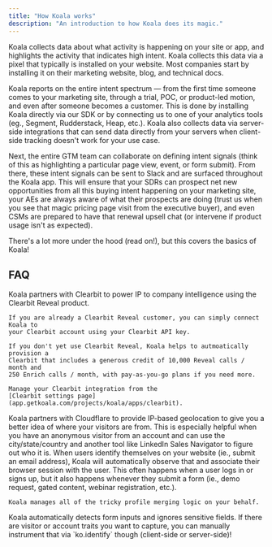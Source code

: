 ```yaml
---
title: "How Koala works"
description: "An introduction to how Koala does its magic."
---
```


Koala collects data about what activity is happening on your site or app, and highlights the activity that indicates high intent. Koala collects this data via a pixel that typically is installed on your website. Most companies start by installing it on their marketing website, blog, and technical docs. 

Koala reports on the entire intent spectrum — from the first time someone comes to your marketing site, through a trial, POC, or product-led motion, and even after someone becomes a customer. This is done by installing Koala directly via our SDK or by connecting us to one of your analytics tools (eg., Segment, Rudderstack, Heap, etc.). Koala also collects data via server-side integrations that can send data directly from your servers when client-side tracking doesn't work for your use case. 

Next, the entire GTM team can collaborate on defining intent signals (think of this as highlighting a particular page view, event, or form submit). From there, these intent signals can be sent to Slack and are surfaced throughout the Koala app. This will ensure that your SDRs can prospect net new opportunities from all this buying intent happening on your marketing site, your AEs are always aware of what their prospects are doing (trust us when you see that magic pricing page visit from the executive buyer), and even CSMs are prepared to have that renewal upsell chat (or intervene if product usage isn't as expected).

There's a lot more under the hood (read on!), but this covers the basics of Koala!

## FAQ

<AccordionGroup>

<Accordion title="How does Koala know which companies are on my site?">
	Koala partners with Clearbit to power IP to company intelligence using the
	Clearbit Reveal product.

	If you are already a Clearbit Reveal customer, you can simply connect Koala to
	your Clearbit account using your Clearbit API key.

	If you don't yet use Clearbit Reveal, Koala helps to autmoatically provision a
	Clearbit that includes a generous credit of 10,000 Reveal calls / month and 
	250 Enrich calls / month, with pay-as-you-go plans if you need more.

	Manage your Clearbit integration from the
	[Clearbit settings page](app.getkoala.com/projects/koala/apps/clearbit).
</Accordion>

<Accordion title="How does Koala know the geolocation of prospects?">
	Koala partners with Cloudflare to provide IP-based geolocation to give you a better 
	idea of where your visitors are from. This is especially helpful when you have an
	anonymous visitor from an account and can use the city/state/country and another tool
	like LinkedIn Sales Navigator to figure out who it is.
</Accordion>

<Accordion title="How does Koala detect known users?">
	When users identify themselves on your website (ie., submit an email address), Koala
	will automatically observe that and associate their browser session with the user.
	This often happens when a user logs in or signs up, but it also happens whenever they
	submit a form (ie., demo request, gated content, webinar registration, etc.).

	Koala manages all of the tricky profile merging logic on your behalf.
</Accordion>

<Accordion title="Does Koala detect Hubspot forms automatically?">
	Koala automatically detects form inputs and ignores sensitive fields. If there are
	visitor or account traits you want to capture, you can manually instrument that via
	`ko.identify` though (client-side or server-side)!
</Accordion>

</AccordionGroup>
